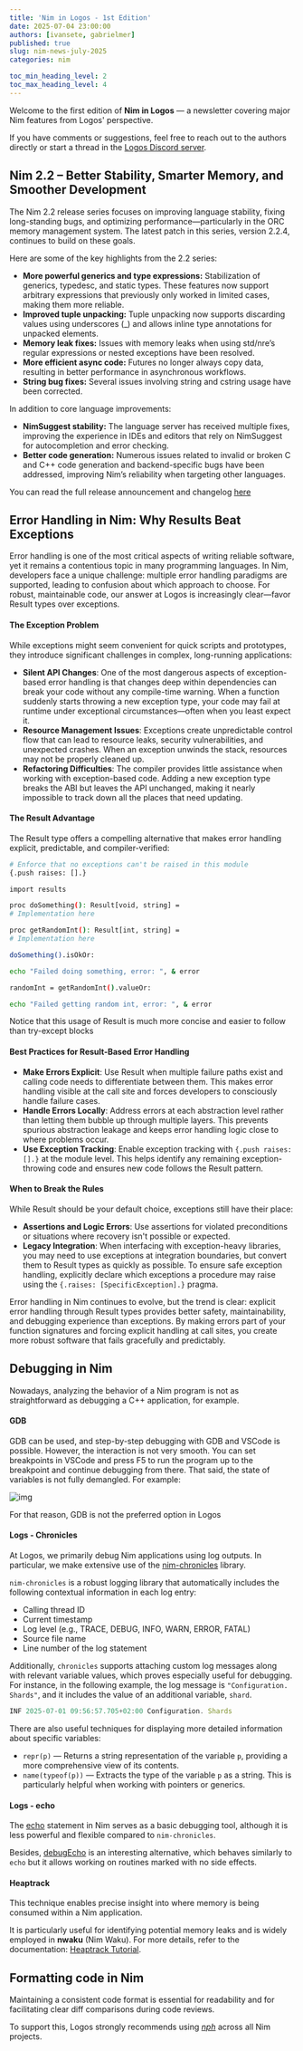 ```yaml
---
title: 'Nim in Logos - 1st Edition'
date: 2025-07-04 23:00:00
authors: [ivansete, gabrielmer]
published: true
slug: nim-news-july-2025
categories: nim

toc_min_heading_level: 2
toc_max_heading_level: 4
---
```


Welcome to the first edition of **Nim in Logos** — a newsletter covering major Nim features from Logos' perspective.

If you have comments or suggestions, feel free to reach out to the authors directly or start a thread in the [Logos Discord server](https://discord.gg/logosnetwork).


## Nim 2.2  – Better Stability, Smarter Memory, and Smoother Development

The Nim 2.2 release series focuses on improving language stability, fixing long-standing bugs, and optimizing performance—particularly in the ORC memory management system. The latest patch in this series, version 2.2.4, continues to build on these goals.

Here are some of the key highlights from the 2.2 series:

- **More powerful generics and type expressions:** Stabilization of generics, typedesc, and static types. These features now support arbitrary expressions that previously only worked in limited cases, making them more reliable.
- **Improved tuple unpacking:** Tuple unpacking now supports discarding values using underscores (_) and allows inline type annotations for unpacked elements.
- **Memory leak fixes:** Issues with memory leaks when using std/nre’s regular expressions or nested exceptions have been resolved.
- **More efficient async code:** Futures no longer always copy data, resulting in better performance in asynchronous workflows.
- **String bug fixes:** Several issues involving string and cstring usage have been corrected.

In addition to core language improvements:

- **NimSuggest stability:** The language server has received multiple fixes, improving the experience in IDEs and editors that rely on NimSuggest for autocompletion and error checking.
- **Better code generation:** Numerous issues related to invalid or broken C and C++ code generation and backend-specific bugs have been addressed, improving Nim’s reliability when targeting other languages.

You can read the full release announcement and changelog [here](https://nim-lang.org/blog/2024/10/02/nim-220-2010.html)

## Error Handling in Nim: Why Results Beat Exceptions

Error handling is one of the most critical aspects of writing reliable software, yet it remains a contentious topic in many programming languages. In Nim, developers face a unique challenge: multiple error handling paradigms are supported, leading to confusion about which approach to choose. For robust, maintainable code, our answer at Logos is increasingly clear—favor Result types over exceptions.

#### The Exception Problem

While exceptions might seem convenient for quick scripts and prototypes, they introduce significant challenges in complex, long-running applications:

- **Silent API Changes**: One of the most dangerous aspects of exception-based error handling is that changes deep within dependencies can break your code without any compile-time warning. When a function suddenly starts throwing a new exception type, your code may fail at runtime under exceptional circumstances—often when you least expect it.
- **Resource Management Issues**: Exceptions create unpredictable control flow that can lead to resource leaks, security vulnerabilities, and unexpected crashes. When an exception unwinds the stack, resources may not be properly cleaned up.
- **Refactoring Difficulties**: The compiler provides little assistance when working with exception-based code. Adding a new exception type breaks the ABI but leaves the API unchanged, making it nearly impossible to track down all the places that need updating.

#### The Result Advantage

The Result type offers a compelling alternative that makes error handling explicit, predictable, and compiler-verified:

```bash
# Enforce that no exceptions can't be raised in this module
{.push raises: [].}

import results

proc doSomething(): Result[void, string] =
# Implementation here

proc getRandomInt(): Result[int, string] =
# Implementation here

doSomething().isOkOr:

echo "Failed doing something, error: ", & error

randomInt = getRandomInt().valueOr:

echo "Failed getting random int, error: ", & error
```

Notice that this usage of Result is much more concise and easier to follow than try-except blocks

#### Best Practices for Result-Based Error Handling

- **Make Errors Explicit**: Use Result when multiple failure paths exist and calling code needs to differentiate between them. This makes error handling visible at the call site and forces developers to consciously handle failure cases.
- **Handle Errors Locally**: Address errors at each abstraction level rather than letting them bubble up through multiple layers. This prevents spurious abstraction leakage and keeps error handling logic close to where problems occur.
- **Use Exception Tracking**: Enable exception tracking with `{.push raises: [].}` at the module level. This helps identify any remaining exception-throwing code and ensures new code follows the Result pattern.

#### When to Break the Rules

While Result should be your default choice, exceptions still have their place:

- **Assertions and Logic Errors**: Use assertions for violated preconditions or situations where recovery isn't possible or expected.
- **Legacy Integration**: When interfacing with exception-heavy libraries, you may need to use exceptions at integration boundaries, but convert them to Result types as quickly as possible. To ensure safe exception handling, explicitly declare which exceptions a procedure may raise using the `{.raises: [SpecificException].}` pragma.

Error handling in Nim continues to evolve, but the trend is clear: explicit error handling through Result types provides better safety, maintainability, and debugging experience than exceptions. By making errors part of your function signatures and forcing explicit handling at call sites, you create more robust software that fails gracefully and predictably.

## Debugging in Nim

Nowadays, analyzing the behavior of a Nim program is not as straightforward as debugging a C++ application, for example. 

#### GDB

GDB can be used, and step-by-step debugging with GDB and VSCode is possible. However, the interaction is not very smooth. You can set breakpoints in VSCode and press F5 to run the program up to the breakpoint and continue debugging from there. That said, the state of variables is not fully demangled. For example:

![img](/img/nim-gdb.png)

For that reason, GDB is not the preferred option in Logos

#### Logs - Chronicles

At Logos, we primarily debug Nim applications using log outputs. In particular, we make extensive use of the [nim-chronicles](https://github.com/status-im/nim-chronicles) library.

`nim-chronicles` is a robust logging library that automatically includes the following contextual information in each log entry:

- Calling thread ID
- Current timestamp
- Log level (e.g., TRACE, DEBUG, INFO, WARN, ERROR, FATAL)
- Source file name
- Line number of the log statement

Additionally, `chronicles` supports attaching custom log messages along with relevant variable values, which proves especially useful for debugging. For instance, in the following example, the log message is `"Configuration. Shards"`, and it includes the value of an additional variable, `shard`.

```jsx
INF 2025-07-01 09:56:57.705+02:00 Configuration. Shards                      topics="waku conf" tid=28817 file=waku_conf.nim:147 shard=64
```

There are also useful techniques for displaying more detailed information about specific variables:

- `repr(p)` — Returns a string representation of the variable `p`, providing a more comprehensive view of its contents.
- `name(typeof(p))` — Extracts the type of the variable `p` as a string. This is particularly helpful when working with pointers or generics.

#### Logs - echo

The [echo](https://nim-lang.org/docs/system.html#echo%2Cvarargs%5Btyped%2C%5D) statement in Nim serves as a basic debugging tool, although it is less powerful and flexible compared to `nim-chronicles`.

Besides, [debugEcho](https://www.notion.so/Nim-in-Logos-July-2025-2038f96fb65c8042bcbbe676ee8f2182?pvs=21) is an interesting alternative, which behaves similarly to `echo` but it allows working on routines marked with no side effects.

#### Heaptrack

This technique enables precise insight into where memory is being consumed within a Nim application.

It is particularly useful for identifying potential memory leaks and is widely employed in **nwaku** (Nim Waku). For more details, refer to the documentation: [Heaptrack Tutorial](https://github.com/waku-org/nwaku/blob/master/docs/tutorial/heaptrack.md).

## Formatting code in Nim

Maintaining a consistent code format is essential for readability and for facilitating clear diff comparisons during code reviews.

To support this, Logos strongly recommends using [*nph*](https://arnetheduck.github.io/nph/) across all Nim projects.
